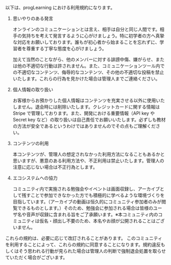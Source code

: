 
以下は、progLearning における利用規約になります。

1. 思いやりのある発言

   オンラインのコミュニケーションとは言え、相手は自分と同じ人間です。相手の気持ちを考えて発言するように心がけましょう。特に初学者の方へ真摯な対応をお願いしております。誰もが初心者から始まることを忘れずに、学習者を尊重する丁寧な態度を心がけましょう。

   加えて当然のことながら、他のメンバーに対する誹謗中傷、嫌がらせ、または他の不適切な行動は許されません。また、コミュニケーションツール内での不適切なコンテンツ、侮辱的なコンテンツ、その他の不適切な投稿を禁止いたします。これらの行為を見かけた場合は管理人までご連絡ください。

2. 個人情報の取り扱い

   お客様からお預かりした個人情報はコンテンツを充実させる以外に使用いたしません。退会時には削除いたします。クレジットカードに関する情報は Stripe で管理しております。また、開発における重要情報（API key や Secret key など）の取り扱いは自己責任でお願いいたします。必ずしも教材の方法が安全であるというわけではありませんのでその点もご理解ください。

3. コンテンツの利用

   本コンテンツが、管理人の想定されなかった利用方法になることもあるかと思いますが、悪意のある利用方法や、不正利用は禁止いたします。管理人の注意に応じない場合は不正行為とします。

4. エコシステムへの協力

   コミュニティ内で実施される勉強会やイベントは画面収録し、アーカイブとして残すことで参加できなかった方でも積極的に学べるような環境づくりを目指しています。（アーカイブの動画は恒久的にコミュニティ参加者のみが閲覧できるものとします。）そのため、勉強会に参加される場合は皆様のユーザ名や音声が収録に含まれる旨をご了承願います。※本コミュニティ内のコミュニティは仮名・顔出し不要のため、本名やお顔が公開されることはございません。

これらの規約は、必要に応じて改訂されることがあります。 このコミュニティを利用することによって、これらの規約に同意することになります。規約違反もしくはそう思われる行動が見られた場合は管理人の判断で強制退会処置を取らせていただく場合がございます。


>
